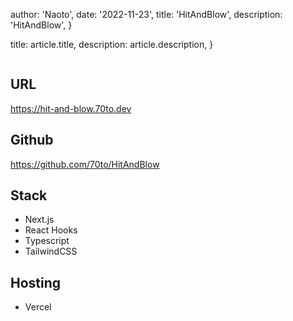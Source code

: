 
  author: 'Naoto',
  date: '2022-11-23',
  title: 'HitAndBlow',
  description:
    'HitAndBlow',
}

  title: article.title,
  description: article.description,
}



<Image src={designSystem} alt="" />

## URL
https://hit-and-blow.70to.dev

## Github
https://github.com/70to/HitAndBlow

## Stack
- Next.js
- React Hooks
- Typescript
- TailwindCSS

## Hosting
- Vercel
